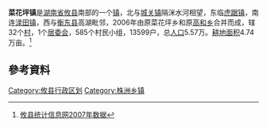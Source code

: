 {{中国乡级行政区
|景观照片文件名 = 
|景观照片描述 = 
|汉语拼音 = 
|其他语言 = 
|其他语言名称 = 
|旧称 = 
|地名出处 = 
|位置图文件名 = 
|位置图描述 = 
|自定义图片= 
|建置时间 = 
|政府驻地 = 
|毗邻 = 
|总面积 = 
|总人口 = 
|总人口年份 = 
|户籍人口 = 
|户籍人口年份 = 
|常住人口 = 
|常住人口年份 = 
|人口密度 = 
|GDP = 
|GDP年份 = 
|邮政编码 = 
|电话区号 = 731
|官方网站 = 
|网站名称 = 
|43/02/23/124/000}}
'''菜花坪镇'''是[[湖南省|湖南省]][[攸县|攸县]]南部的一个[[镇_(中华人民共和国)|镇]]，北与[[城关镇|城关镇]]隔洣水河相望，东临[[虎踞镇|虎踞镇]]，南连[[渌田镇|渌田镇]]，西与[[衡东县|衡东县]]高湖毗邻，2006年由原菜花坪乡和原[[高和乡|高和乡]]合并而成，辖32个[[村|村]]，1个[[居委会|居委会]]，585个村民小组，13599户，总[[人口|人口]]5.57万。[[耕地面积|耕地面积]]4.74万亩。<ref name="test">[http://www.yx-tj.gov.cn/ReadNews.asp?NewsID=578 攸县统计信息网2007年数据]{{dead link|date=2018年4月 |bot=InternetArchiveBot |fix-attempted=yes }}</ref>

== 參考資料 ==
{{Reflist|2}}


{{攸县行政区划}}
[[Category:攸县行政区划|Category:攸县行政区划]]
[[Category:株洲乡镇|Category:株洲乡镇]]